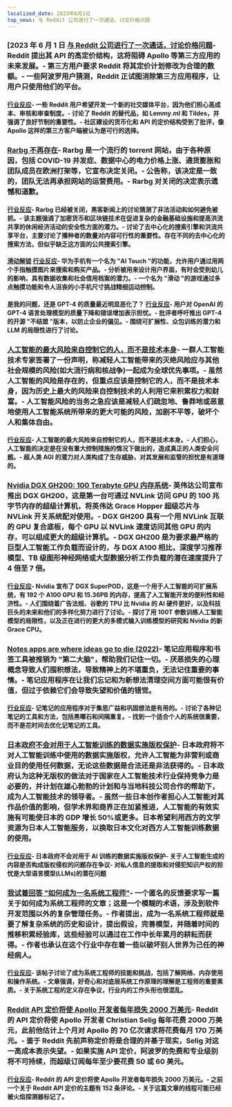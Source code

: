 ```yaml
---
localized_date: 2023年6月1日
top_news: 与 Reddit 公司进行了一次通话，讨论价格问题
---
```




<CallToAction />

<Steps>

### [2023 年 6 月 1 日 [与 Reddit 公司进行了一次通话，讨论价格问题](https://old.reddit.com/r/apolloapp/comments/13ws4w3/had_a_call_with_reddit_to_discuss_pricing_bad/)- Reddit 提出其 API 的高定价结构，这将阻碍 Apollo 等第三方应用的未来发展。- 第三方用户要求 Reddit 将其定价计划修改为合理的数额。- 一些阿波罗用户猜测，Reddit 正试图消除第三方应用程序，让用户只使用他们的平台。

#### [行业反应](http://news.ycombinator.com/item?id=36141083)- 一些 Reddit 用户希望开发一个新的社交媒体平台，因为他们担心高成本、审核和审查制度。- 讨论了 Reddit 的替代品，如 Lemmy.ml 和 Tildes，并强调了良好节制的重要性。- 社区建设的货币化和 API 的定价结构受到了批评，像 Apollo 这样的第三方客户端被认为是可行的选择。

### [Rarbg 不再存在](https://web.archive.org/web/20230531105653/https://rarbg.to/index80.php)- Rarbg 是一个流行的 torrent 网站，由于各种原因，包括 COVID-19 并发症、数据中心的电力价格上涨、通货膨胀和团队成员在欧洲打架等，它宣布决定关闭。- 公告称，该决定是一致的，团队无法再承担网站的运营费用。- Rarbg 对关闭的决定表示遗憾和道歉。

#### [行业反应](http://news.ycombinator.com/item?id=36136819)- Rarbg 已经被关闭，黑客新闻上的讨论猜测了非法活动和如何避免被抓。- 该主题强调了加密货币和区块链技术在促进复杂的金融基础设施和提高洪流共享的休闲经济活动的安全性方面的潜力。- 讨论了去中心化的搜索引擎和洪流共享平台，主要讨论了播种者的数量对内容可行性的重要性。存在不同的去中心化的搜索方法，但似乎缺乏这方面的公共搜索引擎。

#### [滑动解锁](https://cs.uwaterloo.ca/~csk/slide/) [行业反应](http://news.ycombinator.com/item?id=36138304)- 华为手机有一个名为 "AI Touch "的功能，允许用户通过用两个手指触摸图片来搜索和购买产品。- 分析被用来设计用户界面，有时会受到幼儿的影响，具有数据收集和社会信用档案的潜力。- 一个名为 "滑动 "的游戏通过多点触摸功能和令人沮丧的小手机尺寸挑战精细运动控制。

#### 是我的问题，还是 GPT-4 的质量最近明显恶化了？ [行业反应](http://news.ycombinator.com/item?id=36134249)- 用户对 OpenAI 的 GPT-4 语言处理模型的质量下降和错误增加表示担忧。- 批评者呼吁推出 GPT-4 的开源 "不结盟 "版本，以防止企业的偏见。- 围绕可扩展性、众包训练的潜力和 LLM 的局限性进行了讨论。

### [人工智能的最大风险来自控制它的人，而不是技术本身](https://aisnakeoil.substack.com/p/is-avoiding-extinction-from-ai-really)- 一群人工智能技术专家签署了一份声明，称减轻人工智能带来的灭绝风险应与其他社会规模的风险(如大流行病和核战争)一起成为全球优先事项。- 虽然人工智能的风险是存在的，但重点应该是控制它的人，而不是技术本身，因为历史上最大的风险来自控制技术的人利用它来积累权力和财富。- 人工智能风险的当务之急应该是减轻人们疏忽地、鲁莽地或恶意地使用人工智能系统所带来的更大可能的风险，加剧不平等，破坏个人和集体自由。

#### [行业反应](http://news.ycombinator.com/item?id=36139852)- 人工智能的最大风险来自控制它的人，而不是技术本身。- 人们担心，人工智能的决定是在没有重大控制措施的情况下做出的，造成真正的人类安全问题。- 超人类 AGI 的潜力对人类构成了生存威胁，对其发展和监管的担忧是有道理的。

### [Nvidia DGX GH200: 100 Terabyte GPU 内存系统](https://developer.nvidia.com/blog/announcing-nvidia-dgx-gh200-first-100-terabyte-gpu-memory-system/)- 英伟达公司宣布推出 DGX GH200，这是第一台可通过 NVLink 访问 GPU 的 100 兆字节内存的超级计算机，将英伟达 Grace Hopper 超级芯片与 NVLink 开关系统配对使用。- DGX GH200 具有一个用 NVLink 互联的 GPU 复合底板，每个 GPU 以 NVLink 速度访问其他 GPU 的内存，可以组成更大的超级计算机。- DGX GH200 是为要求最严格的巨型人工智能工作负载而设计的，与 DGX A100 相比，深度学习推荐模型、TB 级图形神经网络或大型数据分析工作负载的潜在速度提升了 4 倍至 7 倍。

#### [行业反应](http://news.ycombinator.com/item?id=36133226)- Nvidia 宣布了 DGX SuperPOD，这是一个用于人工智能的可扩展系统，有 192 个 A100 GPU 和 15.36PB 的内存，提高了人工智能开发的便利性和经济性。- 人们围绕着广告法规、谷歌的 TPU 比 Nvidia 的 AI 硬件更好，以及科技巨头的未来和他们的多样化努力进行了讨论。- 探讨了用 100T 参数训练人工智能模型的局限性，以及正在进行的更大的多模式输入训练模型的研究和 Nvidia 的新 Grace CPU。

### [Notes apps are where ideas go to die (2022)](https://www.reproof.app/blog/notes-apps-help-us-forget)- 笔记应用程序和书签工具被推销为 "第二大脑"，帮助我们记住一切。- 厌恶损失的心理概念导致人们囤积想法，导致精神上的不堪重负，无法记住重要的事情。- 笔记应用程序在让我们忘记和为新想法清理空间方面可能很有价值，但过于依赖它们会导致失望和价值的错觉。

#### [行业反应](http://news.ycombinator.com/item?id=36136179)- 记笔记的应用程序对于集思广益和巩固想法是有用的。- 讨论了各种记笔记的工具和方法，包括黑曜石和间隔重复。- 找到一个适合个人的系统很重要，而不是花时间去优化记笔记的工具。

### [日本政府不会对用于人工智能训练的数据实施版权保护](https://technomancers.ai/japan-goes-all-in-copyright-doesnt-apply-to-ai-training/)- 日本政府将不对人工智能训练中使用的数据实施版权，允许人工智能为非营利或商业目的使用任何数据，无论这些数据是合法还是非法获得的。- 日本政府认为这种无版权的做法对于国家在人工智能技术行业保持竞争力是必要的，并计划在雄心勃勃的计划和与当地科技公司合作的帮助下，成为人工智能技术的领导者。- 虽然一些日本创作者担心人工智能对其作品价值的影响，但学术界和商界正在加紧推进，人工智能的有效实施有可能使日本的 GDP 增长 50%或更多。日本希望利用西方的文学资源为日本人工智能服务，以换取日本文化对西方人工智能训练数据的使用。

#### [行业反应](http://news.ycombinator.com/item?id=36144241)- 日本政府不会对用于 AI 训练的数据实施版权保护- 关于人工智能生成的内容是否构成版权侵权的问题存在争议- 对私人信息的提取和对侵犯知识产权的担忧是大型语言模型(LLMs)的潜在问题

### [我试着回答 "如何成为一名系统工程师"](https://rachelbythebay.com/w/2023/05/30/eng/)- 一个匿名的反馈要求写一篇关于如何成为系统工程师的文章；这是一个模糊的术语，涉及到软件开发范围以外的复杂管理任务。- 作者提出，成为一名系统工程师就是要了解复杂系统的历史和设计，提出假设，完善模型，并随着时间的推移积累经验库，这些经验可以通过在工作中长年累月的耕耘而获得。- 作者也承认在这个行业中存在着一些以破坏别人世界为己任的神经病人。

#### [行业反应](http://news.ycombinator.com/item?id=36133263)- 该帖子讨论了成为系统工程师的技能和挑战，包括了解网络、内存使用和操作系统。- 文章强调，好奇心和对底层系统工作原理的理解是工程师的重要素质。- 关于系统工程的定义存在争议，行业内的工作头衔也很混乱。

### [Reddit API 定价将使 Apollo 开发者每年损失 2000 万美元](https://daringfireball.net/linked/2023/05/31/reddit-apollo-api-pricing)- Reddit 的 API 定价将使 Apollo 开发者 Christian Selig 每年花费 2000 万美元，此前他估计上个月对 Apollo 的 70 亿次请求将花费每月 170 万美元。- 鉴于 Reddit 先前声称定价将是合理的并基于现实，Selig 对这一高成本表示失望。- 如果实施 API 定价，阿波罗的免费和专业级别将不可持续，而超级订阅每年至少要花费 50 或 60 美元。

#### [行业反应](http://news.ycombinator.com/item?id=36142285)- Reddit 的 API 定价将使 Apollo 开发者每年损失 2000 万美元。- 之前一个关于 Reddit API 定价的主题有 152 条评论。- 关于这篇文章的线程可能已经被火焰探测器标记了。

</Steps>
